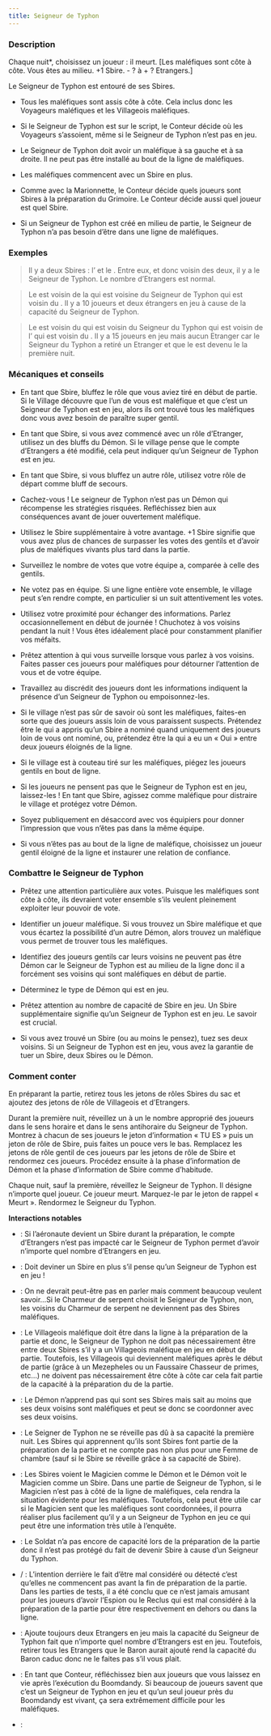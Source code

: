 ```yaml
---
title: Seigneur de Typhon
---
```



<Role SEIGNEUR_DE_TYPHON header />

### Description

Chaque nuit*, choisissez un joueur : il meurt. [Les maléfiques sont côte à côte. Vous êtes au milieu. +1 Sbire. - ? à + ? Etrangers.]

Le Seigneur de Typhon est entouré de ses Sbires.

-	Tous les maléfiques sont assis côte à côte. Cela inclus donc les Voyageurs maléfiques et les Villageois maléfiques.

-	Si le Seigneur de Typhon est sur le script, le Conteur décide où les Voyageurs s’assoient, même si le Seigneur de Typhon n’est pas en jeu.

-	Le Seigneur de Typhon doit avoir un maléfique à sa gauche et à sa droite. Il ne peut pas être installé au bout de la ligne de maléfiques.

-	Les maléfiques commencent avec un Sbire en plus.

-	Comme avec la Marionnette, le Conteur décide quels joueurs sont Sbires à la préparation du Grimoire. Le Conteur décide aussi quel joueur est quel Sbire.

-	Si un Seigneur de Typhon est créé en milieu de partie, le Seigneur de Typhon n’a pas besoin d’être dans une ligne de maléfiques.

### Exemples

> Il y a deux Sbires : l’<Role ORGUE_DE_BARBARIE /> et le <Role MEZEPHELES />. Entre eux, et donc voisin des deux, il y a le Seigneur de Typhon. Le nombre d’Etrangers est normal.

> Le <Role VIZIR /> est voisin de la <Role HARPIE /> qui est voisine du Seigneur de Typhon qui est voisin du <Role GOBELIN />. Il y a 10 joueurs et deux étrangers en jeu à cause de la capacité du Seigneur de Typhon.

> Le <Role PROPHETE_DE_L_EFFROI /> est voisin du <Role BOOMDANDY /> qui est voisin du Seigneur du Typhon qui est voisin de l’<Role EMPOISONNEUR /> qui est voisin du <Role CONSPIRATEUR />. Il y a 15 joueurs en jeu mais aucun Etranger car le Seigneur du Typhon a retiré un Etranger et que le <Role MAITRE_DES_PUZZLES /> est devenu le <Role BOOMDANDY /> la première nuit. 

### Mécaniques et conseils

- En tant que Sbire, bluffez le rôle que vous aviez tiré en début de partie. Si le Village découvre que l’un de vous est maléfique et que c’est un Seigneur de Typhon est en jeu, alors ils ont trouvé tous les maléfiques donc vous avez besoin de paraître super gentil.

- En tant que Sbire, si vous avez commencé avec un rôle d’Etranger, utilisez un des bluffs du Démon. Si le village pense que le compte d’Etrangers a été modifié, cela peut indiquer qu’un Seigneur de Typhon est en jeu.

- En tant que Sbire, si vous bluffez un autre rôle, utilisez votre rôle de départ comme bluff de secours.

- Cachez-vous ! Le seigneur de Typhon n’est pas un Démon qui récompense les stratégies risquées. Refléchissez bien aux conséquences avant de jouer ouvertement maléfique.

- Utilisez le Sbire supplémentaire à votre avantage. +1 Sbire signifie que vous avez plus de chances de surpasser les votes des gentils et d’avoir plus de maléfiques vivants plus tard dans la partie.

- Surveillez le nombre de votes que votre équipe a, comparée à celle des gentils.

- Ne votez pas en équipe. Si une ligne entière vote ensemble, le village peut s’en rendre compte, en particulier si un <Role FLEURISTE /> suit attentivement les votes.

- Utilisez votre proximité pour échanger des informations. Parlez occasionnellement en début de journée ! Chuchotez à vos voisins pendant la nuit ! Vous êtes idéalement placé pour constamment planifier vos méfaits.

- Prêtez attention à qui vous surveille lorsque vous parlez à vos voisins. Faites passer ces joueurs pour maléfiques pour détourner l’attention de vous et de votre équipe.

- Travaillez au discrédit des joueurs dont les informations indiquent la présence d’un Seigneur de Typhon ou empoisonnez-les. 

- Si le village n’est pas sûr de savoir où sont les maléfiques, faites-en sorte que des joueurs assis loin de vous paraissent suspects. Prétendez être le <Role CRIEUR /> qui a appris qu’un Sbire a nominé quand uniquement des joueurs loin de vous ont nominé, ou, prétendez être la <Role VOYANTE /> qui a eu un « Oui » entre deux joueurs éloignés de la ligne.

- Si le village est à couteau tiré sur les maléfiques, piégez les joueurs gentils en bout de ligne.

- Si les joueurs ne pensent pas que le Seigneur de Typhon est en jeu, laissez-les ! En tant que Sbire, agissez comme maléfique pour distraire le village et protégez votre Démon.

- Soyez publiquement en désaccord avec vos équipiers pour donner l’impression que vous n’êtes pas dans la même équipe.

- Si vous n’êtes pas au bout de la ligne de maléfique, choisissez un joueur gentil éloigné de la ligne et instaurer une relation de confiance.

### Combattre le Seigneur de Typhon

- Prêtez une attention particulière aux votes. Puisque les maléfiques sont côte à côte, ils devraient voter ensemble s’ils veulent pleinement exploiter leur pouvoir de vote.

- Identifier un joueur maléfique. Si vous trouvez un Sbire maléfique et que vous écartez la possibilité d’un autre Démon, alors trouvez un maléfique vous permet de trouver tous les maléfiques.

- Identifiez des joueurs gentils car leurs voisins ne peuvent pas être Démon car le Seigneur de Typhon est au milieu de la ligne donc il a forcément ses voisins qui sont maléfiques en début de partie.

- Déterminez le type de Démon qui est en jeu.

- Prêtez attention au nombre de capacité de Sbire en jeu. Un Sbire supplémentaire signifie qu’un Seigneur de Typhon est en jeu. Le savoir est crucial.

- Si vous avez trouvé un Sbire (ou au moins le pensez), tuez ses deux voisins. Si un Seigneur de Typhon est en jeu, vous avez la garantie de tuer un Sbire, deux Sbires ou le Démon.

### Comment conter

En préparant la partie, retirez tous les jetons de rôles Sbires du sac et ajoutez des jetons de rôle de Villageois et d’Etrangers.

Durant la première nuit, réveillez un à un le nombre approprié des joueurs dans le sens horaire et dans le sens antihoraire du Seigneur de Typhon. Montrez à chacun de ses joueurs le jeton d’information « TU ES » puis un jeton de rôle de Sbire, puis faites un pouce vers le bas. Remplacez les jetons de rôle gentil de ces joueurs par les jetons de rôle de Sbire et rendormez ces joueurs. Procédez ensuite à la phase d’information de Démon et la phase d’information de Sbire comme d’habitude.

Chaque nuit, sauf la première, réveillez le Seigneur de Typhon. Il désigne n’importe quel joueur. Ce joueur meurt. Marquez-le par le jeton de rappel « Meurt ». Rendormez le Seigneur du Typhon.

**Interactions notables**

- <Role AERONAUTE /> : Si l’aéronaute devient un Sbire durant la préparation, le compte d’Etrangers n’est pas impacté car le Seigneur de Typhon permet d’avoir n’importe quel nombre d’Etrangers en jeu.

- <Role ALSAAHIR /> : Doit deviner un Sbire en plus s’il pense qu’un Seigneur de Typhon est en jeu !

- <Role CHARMEUR_DE_SERPENT /> : On ne devrait peut-être pas en parler mais comment beaucoup veulent savoir…Si le Charmeur de serpent choisit le Seigneur de Typhon, non, les voisins du Charmeur de serpent ne deviennent pas des Sbires maléfiques.

- <Role CHARSSEUR_DE_PRIMES /> : Le Villageois maléfique doit être dans la ligne à la préparation de la partie et donc, le Seigneur de Typhon ne doit pas nécessairement être entre deux Sbires s’il y a un Villageois maléfique en jeu en début de partie. Toutefois, les Villageois qui deviennent maléfiques après le début de partie (grâce à un Mezepheles ou un Faussaire Chasseur de primes, etc…) ne doivent pas nécessairement être côte à côte car cela fait partie de la capacité à la préparation du de la partie.

- <Role CULTIVATEUR_DE_PAVOT /> : Le Démon n’apprend pas qui sont ses Sbires mais sait au moins que ses deux voisins sont maléfiques et peut se donc se coordonner avec ses deux voisins.

- <Role FEMME_DE_CHAMBRE /> : Le Seigner de Typhon ne se réveille pas dû à sa capacité la première nuit. Les Sbires qui apprennent qu’ils sont Sbires font partie de la préparation de la partie et ne compte pas non plus pour une Femme de chambre (sauf si le Sbire se réveille grâce à sa capacité de Sbire).

- <Role MAGICIEN /> : Les Sbires voient le Magicien comme le Démon et le Démon voit le Magicien comme un Sbire. Dans une partie de Seigneur de Typhon, si le Magicien n’est pas à côté de la ligne de maléfiques, cela rendra la situation évidente pour les maléfiques. Toutefois, cela peut être utile car si le Magicien sent que les maléfiques sont coordonnées, il pourra réaliser plus facilement qu’il y a un Seigneur de Typhon en jeu ce qui peut être une information très utile à l’enquête.

- <Role SOLDAT /> : Le Soldat n’a pas encore de capacité lors de la préparation de la partie donc il n’est pas protégé du fait de devenir Sbire à cause d’un Seigneur du Typhon.

- <Role RECLUS /> / <Role ESPION /> : L’intention derrière le fait d’être mal considéré ou détecté c’est qu’elles ne commencent pas avant la fin de préparation de la partie. Dans les parties de tests, il a été conclu que ce n’est jamais amusant pour les joueurs d’avoir l’Espion ou le Reclus qui est mal considéré à la préparation de la partie pour être respectivement en dehors ou dans la ligne.

- <Role BARON /> : Ajoute toujours deux Etrangers en jeu mais la capacité du Seigneur de Typhon fait que n’importe quel nombre d’Etrangers est en jeu. Toutefois, retirer tous les Etrangers que le Baron aurait ajouté rend la capacité du Baron caduc donc ne le faites pas s’il vous plait. 

- <Role BOOMDANDY /> : En tant que Conteur, réfléchissez bien aux joueurs que vous laissez en vie après l’exécution du Boomdandy. Si beaucoup de joueurs savent que c’est un Seigneur de Typhon en jeu et qu’un seul joueur près du Boomdandy est vivant, ça sera extrêmement difficile pour les maléfiques.

- <Role INVOCATEUR /> :